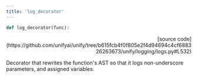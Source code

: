 ```yaml
---
title: 'log_decorator'
---
```


```python
def log_decorator(func):
```

<p align="right">[source code](https://github.com/unifyai/unify/tree/b615fcb4f0f805e2f4d94694c4cf688326263673/unify/logging/logs.py#L532)</p>

Decorator that rewrites the function's AST so that it logs non-underscore
parameters, and assigned variables.